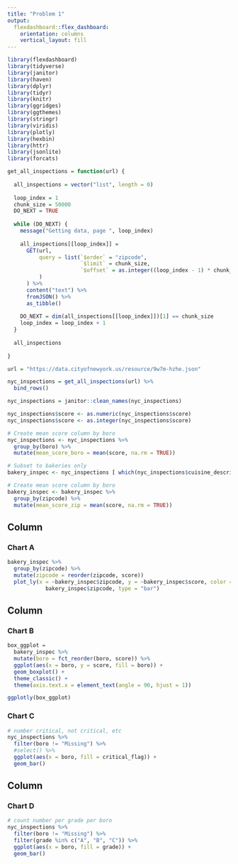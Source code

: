```yaml
---
title: "Problem 1"
output: 
  flexdashboard::flex_dashboard:
    orientation: columns
    vertical_layout: fill
---
```


```r
library(flexdashboard)
library(tidyverse)
library(janitor)
library(haven)
library(dplyr)
library(tidyr)
library(knitr)
library(ggridges)
library(ggthemes)
library(stringr)
library(viridis)
library(plotly)
library(hexbin)
library(httr)
library(jsonlite)
library(forcats)
```

```r
get_all_inspections = function(url) {
  
  all_inspections = vector("list", length = 0)
  
  loop_index = 1
  chunk_size = 50000
  DO_NEXT = TRUE
  
  while (DO_NEXT) {
    message("Getting data, page ", loop_index)
    
    all_inspections[[loop_index]] = 
      GET(url,
          query = list(`$order` = "zipcode",
                       `$limit` = chunk_size,
                       `$offset` = as.integer((loop_index - 1) * chunk_size)
          )
      ) %>%
      content("text") %>%
      fromJSON() %>%
      as_tibble()
    
    DO_NEXT = dim(all_inspections[[loop_index]])[1] == chunk_size
    loop_index = loop_index + 1
  }
  
  all_inspections
  
}

url = "https://data.cityofnewyork.us/resource/9w7m-hzhe.json"

nyc_inspections = get_all_inspections(url) %>%
  bind_rows()

nyc_inspections = janitor::clean_names(nyc_inspections)

nyc_inspections$score <- as.numeric(nyc_inspections$score)
nyc_inspections$score <- as.integer(nyc_inspections$score)

# Create mean score column by boro
nyc_inspections <- nyc_inspections %>%
  group_by(boro) %>%
  mutate(mean_score_boro = mean(score, na.rm = TRUE))

# Subset to bakeries only
bakery_inspec <- nyc_inspections [ which(nyc_inspections$cuisine_description == 'Bakery'), ]

# Create mean score column by boro
bakery_inspec <- bakery_inspec %>%
  group_by(zipcode) %>%
  mutate(mean_score_zip = mean(score, na.rm = TRUE))
```

Column {data-width=650}
-----------------------------------------------------------------------

### Chart A

```r
bakery_inspec %>%
  group_by(zipcode) %>%
  mutate(zipcode = reorder(zipcode, score))
  plot_ly(x = ~bakery_inspec$zipcode, y = ~bakery_inspec$score, color =  
            bakery_inspec$zipcode, type = "bar")
```

Column {data-width=350}
-----------------------------------------------------------------------

### Chart B

```r
box_ggplot = 
  bakery_inspec %>%
  mutate(boro = fct_reorder(boro, score)) %>% 
  ggplot(aes(x = boro, y = score, fill = boro)) +
  geom_boxplot() +
  theme_classic() + 
  theme(axis.text.x = element_text(angle = 90, hjust = 1))

ggplotly(box_ggplot)
```

### Chart C

```r
# number critical, not critical, etc
nyc_inspections %>%
  filter(boro != "Missing") %>% 
  #select() %>%
  ggplot(aes(x = boro, fill = critical_flag)) + 
  geom_bar()
```

Column {data-width=350}
-----------------------------------------------------------------------

### Chart D

```r
# count number per grade per boro
nyc_inspections %>%
  filter(boro != "Missing") %>% 
  filter(grade %in% c("A", "B", "C")) %>%
  ggplot(aes(x = boro, fill = grade)) + 
  geom_bar()
```
